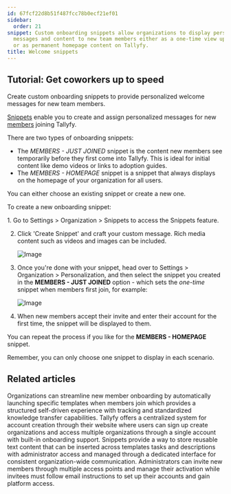 ```yaml
---
id: 67fcf22d8b51f487fcc78b0ecf21ef01
sidebar:
  order: 21
snippet: Custom onboarding snippets allow organizations to display personalized welcome
  messages and content to new team members either as a one-time view upon joining
  or as permanent homepage content on Tallyfy.
title: Welcome snippets
---
```



## Tutorial: Get coworkers up to speed

Create custom onboarding snippets to provide personalized welcome messages for new team members.

[Snippets](/products/pro/documenting/templates/snippets/) enable you to create and assign personalized messages for new [members](/products/pro/documenting/members/) joining Tallyfy.

There are two types of onboarding snippets:

* The _MEMBERS - JUST JOINED_ snippet is the content new members see temporarily before they first come into Tallyfy. This is ideal for initial content like demo videos or links to adoption guides.
* The _MEMBERS - HOMEPAGE_ snippet is a snippet that always displays on the homepage of your organization for all users.

You can either choose an existing snippet or create a new one.

To create a new onboarding snippet:

<Steps>
1. Go to Settings > Organization > Snippets to access the Snippets feature.

2. Click 'Create Snippet' and craft your custom message. Rich media content such as videos and images can be included.

   ![Image](https://screenshots.tallyfy.com/tallyfy%2Fpro%2Fdesktop-light-welcome-message-snippet-example.png)
3. Once you're done with your snippet, head over to Settings > Organization > Personalization, and then select the snippet you created in the **MEMBERS - JUST JOINED** option - which sets the _one-time_ snippet when members first join, for example:

   ![Image](https://screenshots.tallyfy.com/tallyfy%2Fpro%2Fdesktop-light-select-snippet-welcome-newcomers.png)
4. When new members accept their invite and enter their account for the first time, the snippet will be displayed to them.
</Steps>

You can repeat the process if you like for the **MEMBERS - HOMEPAGE** snippet.

Remember, you can only choose one snippet to display in each scenario.


## Related articles
<CardGrid>
<LinkTitleCard header="<b>Org Settings > Auto-launch templates for new members</b>" href="/products/pro/settings/org-settings/how-to-auto-launch-templates-for-new-members/" > Organizations can streamline new member onboarding by automatically launching specific templates when members join which provides a structured self-driven experience with tracking and standardized knowledge transfer capabilities. </LinkTitleCard>
<LinkTitleCard header="<b>Tutorials > Create an organization</b>" href="/products/pro/tutorials/how-can-i-create-a-new-tallyfy-account/" > Tallyfy offers a centralized system for account creation through their website where users can sign up create organizations and access multiple organizations through a single account with built-in onboarding support. </LinkTitleCard>
<LinkTitleCard header="<b>Snippets > Use snippets</b>" href="/products/pro/documenting/templates/snippets/how-can-i-use-snippets-to-simplify-workflow-in-tallyfy/" > Snippets provide a way to store reusable text content that can be inserted across templates tasks and descriptions with administrator access and managed through a dedicated interface for consistent organization-wide communication. </LinkTitleCard>
<LinkTitleCard header="<b>Members > Invite and activate members</b>" href="/products/pro/documenting/members/how-to-invite-and-activate-members-on-tallyfy/" > Administrators can invite new members through multiple access points and manage their activation while invitees must follow email instructions to set up their accounts and gain platform access. </LinkTitleCard>
</CardGrid>